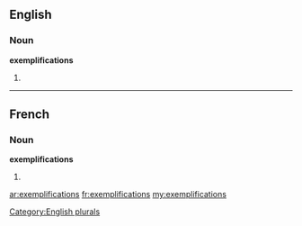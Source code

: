 ==English==

===Noun===
'''exemplifications'''

# {{plural of|[[exemplification]]}}

[[Category:English plurals]]

----

==French==

===Noun===
'''exemplifications''' {{f}}

# {{plural of|[[exemplification]]|lang=fr}}

[[ar:exemplifications]]
[[fr:exemplifications]]
[[my:exemplifications]]